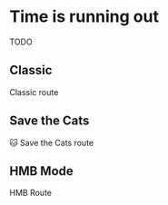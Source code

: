 
# Time is running out
<Callout>
  TODO
</Callout>

## Classic

Classic route

## Save the Cats

🐱 Save the Cats route

## HMB Mode

HMB Route